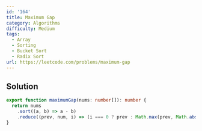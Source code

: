 ```yaml
---
id: '164'
title: Maximum Gap
category: Algorithms
difficulty: Medium
tags:
  - Array
  - Sorting
  - Bucket Sort
  - Radix Sort
url: https://leetcode.com/problems/maximum-gap
---
```


## Solution

```typescript showLineNumbers
export function maximumGap(nums: number[]): number {
  return nums
    .sort((a, b) => a - b)
    .reduce((prev, num, i) => (i === 0 ? prev : Math.max(prev, Math.abs(nums[i - 1] - num))), 0);
}
```
